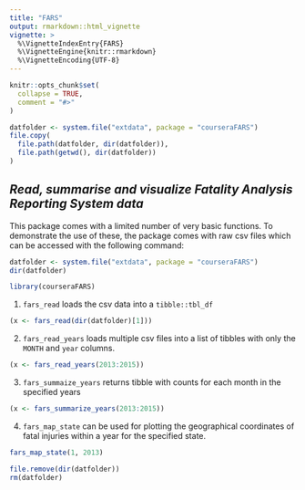 ```yaml
---
title: "FARS"
output: rmarkdown::html_vignette
vignette: >
  %\VignetteIndexEntry{FARS}
  %\VignetteEngine{knitr::rmarkdown}
  %\VignetteEncoding{UTF-8}
---
```


```r
knitr::opts_chunk$set(
  collapse = TRUE,
  comment = "#>"
)

datfolder <- system.file("extdata", package = "courseraFARS")
file.copy(
  file.path(datfolder, dir(datfolder)),
  file.path(getwd(), dir(datfolder))
)
```

## *Read, summarise and visualize Fatality Analysis Reporting System data*
This package comes with a limited number of very basic functions. To demonstrate the use of these, the package comes with raw csv files which can be accessed with the following command:
```r
datfolder <- system.file("extdata", package = "courseraFARS")
dir(datfolder)
```

```r
library(courseraFARS)
```

1. `fars_read` loads the csv data into a `tibble::tbl_df`

```r
(x <- fars_read(dir(datfolder)[1]))
```


2. `fars_read_years` loads multiple csv files into a list of tibbles with only the `MONTH` and `year` columns.

```r
(x <- fars_read_years(2013:2015))
```

3. `fars_summaize_years` returns tibble with counts for each month in the specified years
```r
(x <- fars_summarize_years(2013:2015))
```


4. `fars_map_state` can be used for plotting the geographical coordinates of fatal injuries within a year for the specified state. 

```r
fars_map_state(1, 2013)
```


```r
file.remove(dir(datfolder))
rm(datfolder)
```



